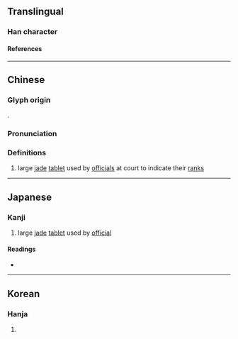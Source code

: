 {{character info/new}}
==Translingual==

===Han character===
{{Han char|rn=96|rad=玉|as=04|sn=8|four=18120|canj=MGOLL|ids=⿰𤣩介}}

====References====
{{Han ref|kx=0728.040|dkj=20861|dj=1140.040|hdz=21104.100|uh=73A0}}

----

==Chinese==
{{zh-forms}}

===Glyph origin===
{{Han etym}}
{{Han compound|玉|介|ls=psc|c1=s|c2=p|t1=jade}}.

===Pronunciation===
{{zh-pron
|m=jiè
|c=gaai3
|mc=y
|oc=y
|cat=n
}}

===Definitions===
{{zh-hanzi}}

# large [[jade]] [[tablet]] used by [[official]]s at court to indicate their [[rank]]s

----

==Japanese==

===Kanji===
{{ja-kanji|grade=|rs=玉04}}

# large [[jade]] [[tablet]] used by [[official]]

====Readings====
* {{ja-readings|on=[[かい]] (kai)|kun=}}

----

==Korean==

===Hanja===
{{ko-hanja|hangeul=개|eumhun=|rv=gae|mr=kae|y=kay}}

# {{defn|lang=ko|sort=玉04}}